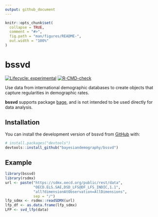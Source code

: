 ```yaml
---
output: github_document
---
```


<!-- README.md is generated from README.Rmd. Please edit that file -->

```r
knitr::opts_chunk$set(
  collapse = TRUE,
  comment = "#>",
  fig.path = "man/figures/README-",
  out.width = "100%"
)
```

# bssvd

<!-- badges: start -->
[![Lifecycle: experimental](https://img.shields.io/badge/lifecycle-experimental-orange.svg)](https://lifecycle.r-lib.org/articles/stages.html#experimental)
[![R-CMD-check](https://github.com/bayesiandemography/bssvd/actions/workflows/R-CMD-check.yaml/badge.svg)](https://github.com/bayesiandemography/bssvd/actions/workflows/R-CMD-check.yaml)
<!-- badges: end -->

Use data from international demographic databases to create objects that capture regularities in demographic rates.

**bssvd** supports package [bage](https://github.com/bayesiandemography/bage), and is not intended to be used directly for data analysis.

## Installation

You can install the development version of bssvd from [GitHub](https://github.com/) with:

``` r
# install.packages("devtools")
devtools::install_github("bayesiandemography/bssvd")
```

## Example

```r
library(bssvd)
library(rsdmx)
url <- paste("https://sdmx.oecd.org/public/rest/data",
             "OECD.ELS.SAE,DSD_LFS@DF_LFS_INDIC,1.1",
             "all?dimensionAtObservation=AllDimensions",
             sep = "/")
lfp_sdmx <- rsdmx::readSDMX(url)
lfp_df <- as.data.frame(lfp_sdmx)
LFP <- svd_lfp(data)
```
